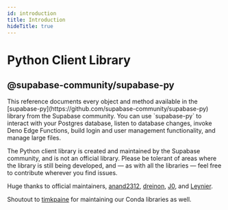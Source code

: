 ```yaml
---
id: introduction
title: Introduction
hideTitle: true
---
```


<div className="flex items-start gap-6 not-prose" id="introduction">
  <IconMenuPython width={35} height={35} />
  <div className="flex flex-col gap-2">
    <h1 className="text-3xl text-scale-1200 m-0">Python Client Library</h1>
    <h2 className="text-base font-mono text-scale-1100">@supabase-community/supabase-py</h2>
  </div>
</div>

<div className="max-w-xl">
  This reference documents every object and method available in the
  [supabase-py](https://github.com/supabase-community/supabase-py) library from the Supabase
  community. You can use `supabase-py` to interact with your Postgres database, listen to database
  changes, invoke Deno Edge Functions, build login and user management functionality, and manage
  large files.
</div>

<div className="max-w-xl bg-slate-300 px-4 py-2 rounded-md">

The Python client library is created and maintained by the Supabase community, and is not an official library. Please be tolerant of areas where the library is still being developed, and — as with all the libraries — feel free to contribute wherever you find issues.

Huge thanks to official maintainers, [anand2312](https://github.com/anand2312/), [dreinon](https://github.com/dreinon), [J0](https://github.com/j0), and [Leynier](https://github.com/leynier).

Shoutout to [timkpaine](https://github.com/timkpaine) for maintaining our Conda libraries as well.

</div>
